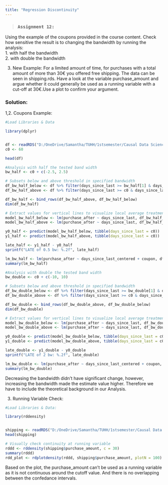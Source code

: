 ```yaml
---
title: "Regression Discontinuity"
---
```


> ### **`Assignment 12:`**

Using the example of the coupons provided in the course content. Check how sensitive the result is to changing the bandwidth by running the analysis:  
  1. with half the bandwidth  
  2. with double the bandwidth  

  
3. New Example: For a limited amount of time, for purchases with a total amount of more than 30€ you offered free shipping. The data can be seen in shipping.rds. Have a look at the variable purchase_amount and argue whether it could generally be used as a running variable with a cut-off at 30€.Use a plot to confirm your argument.

### **Solution:**  

1,2. Coupons Example:

```r
#Load Libraries & Data

library(dplyr)    


df <- readRDS("D:/OneDrive/Samantha/TUHH/1stsemester/Causal Data Science for Business Analytics (SE)/Causal_Data_Science_Data/coupon.rds")
c0 <- 60

head(df)

#Analysis with half the tested band width 
bw_half <- c0 + c(-2.5, 2.5)

# Subsets below and above threshold in specified bandwidth
df_bw_half_below <- df %>% filter(days_since_last >= bw_half[1] & days_since_last < c0)
df_bw_half_above <- df %>% filter(days_since_last >= c0 & days_since_last <= bw_half[2])

df_bw_half <- bind_rows(df_bw_half_above, df_bw_half_below)
dim(df_bw_half)

# Extract values for vertical lines to visualize local average treatment effect
model_bw_half_below <- lm(purchase_after ~ days_since_last, df_bw_half_below)
model_bw_half_above <- lm(purchase_after ~ days_since_last, df_bw_half_above)

y0_half <- predict(model_bw_half_below, tibble(days_since_last = c0))
y1_half <- predict(model_bw_half_above, tibble(days_since_last = c0))

late_half <- y1_half - y0_half
sprintf("LATE of 0.5 bw: %.2f", late_half)

lm_bw_half <- lm(purchase_after ~ days_since_last_centered + coupon, df_bw_half)
summary(lm_bw_half)

#Analysis with double the tested band width 
bw_double <- c0 + c(-10, 10)

# Subsets below and above threshold in specified bandwidth
df_bw_double_below <- df %>% filter(days_since_last >= bw_double[1] & days_since_last < c0)
df_bw_double_above <- df %>% filter(days_since_last >= c0 & days_since_last <= bw_double[2])

df_bw_double <- bind_rows(df_bw_double_above, df_bw_double_below)
dim(df_bw_double)

# Extract values for vertical lines to visualize local average treatment effect
model_bw_double_below <- lm(purchase_after ~ days_since_last, df_bw_double_below)
model_bw_double_above <- lm(purchase_after ~ days_since_last, df_bw_double_above)

y0_double <- predict(model_bw_double_below, tibble(days_since_last = c0))
y1_double <- predict(model_bw_double_above, tibble(days_since_last = c0))

late_double <- y1_double - y0_double
sprintf("LATE of 2 bw: %.2f", late_double)

lm_bw_double <- lm(purchase_after ~ days_since_last_centered + coupon, df_bw_double)
summary(lm_bw_double)
```

Decreasing the bandwidth didn't have significant change, however, increasing the bandwidth made the estimate value higher. Therefore we have to include the theoretical background in our Analysis.

3. Running Variable Check:

```r
#Load Libraries & Data:

library(rddensity)  


shipping <- readRDS("D:/OneDrive/Samantha/TUHH/1stsemester/Causal Data Science for Business Analytics (SE)/Causal_Data_Science_Data/shipping.rds")
head(shipping)

# Visually check continuity at running variable
rddd <- rddensity(shipping$purchase_amount, c = 30)
summary(rddd)
rdd_plot <- rdplotdensity(rddd, shipping$purchase_amount, plotN = 100)
```

Based on the plot, the purchase_amount can't be used as a running variable as it is not continuous around the cutoff value. And there is no overlapping between the confedance intervals.